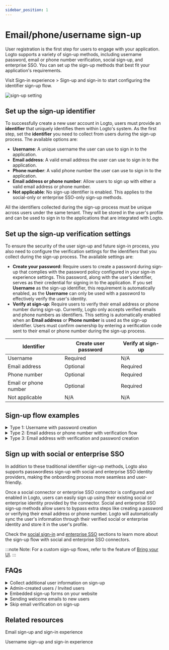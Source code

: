 ```yaml
---
sidebar_position: 1
---
```


# Email/phone/username sign-up

User registration is the first step for users to engage with your application. Logto supports a variety of sign-up methods, including username password, email or phone number verification, social sign-up, and enterprise SSO. You can set up the sign-up methods that best fit your application's requirements.

Visit <CloudLink to="/sign-in-experience/sign-up-and-sign-in">Sign-in experience > Sign-up and sign-in</CloudLink> to start configuring the identifier sign-up flow.

![sign-up setting](./assets/sign-in-experience-sign-up.png)

## Set up the sign-up identifier

To successfully create a new user account in Logto, users must provide an **identifier** that uniquely identifies them within Logto's system. As the first step, set the **identifier** you need to collect from users during the sign-up process. The available options are:

- **Username**: A unique username the user can use to sign in to the application.
- **Email address**: A valid email address the user can use to sign in to the application.
- **Phone number**: A valid phone number the user can use to sign in to the application.
- **Email address or phone number**: Allow users to sign up with either a valid email address or phone number.
- **Not applicable**: No sign-up identifier is enabled. This applies to the social-only or enterprise SSO-only sign-up methods.

All the identifiers collected during the sign-up process must be unique across users under the same tenant. They will be stored in the user's profile and can be used to sign in to the applications that are integrated with Logto.

## Set up the sign-up verification settings

To ensure the security of the user sign-up and future sign-in process, you also need to configure the verification settings for the identifiers that you collect during the sign-up process. The available settings are:

- **Create your password:** Require users to create a password during sign-up that complies with the password policy configured in your sign-in experience settings. This password, along with the user’s identifier, serves as their credential for signing in to the application. If you set **Username** as the sign-up identifier, this requirement is automatically enabled, as the **Username** can only be used with a password to effectively verify the user's identity.
- **Verify at sign-up**: Require users to verify their email address or phone number during sign-up. Currently, Logto only accepts verified emails and phone numbers as identifiers. This setting is automatically enabled when an **Email address** or **Phone number** is used as the sign-up identifier. Users must confirm ownership by entering a verification code sent to their email or phone number during the sign-up process.

| Identifier            | Create user password | Verify at sign-up |
| --------------------- | -------------------- | ----------------- |
| Username              | Required             | N/A               |
| Email address         | Optional             | Required          |
| Phone number          | Optional             | Required          |
| Email or phone number | Optional             | Required          |
| Not applicable        | N/A                  | N/A               |

## Sign-up flow examples

<details>
  <summary>Type 1: Username with password creation</summary>

Select the **Username** as the sign-up identifier. Create your password is forced to be enabled.

![Username and password sign-up](./assets/sign-up-username-password.png)

</details>

<details>
  <summary>Type 2: Email address or phone number with verification flow</summary>

Select the **Email address or phone number** as the sign-up identifier. **Verify at sign-up** is forced to be enabled.

![Email or phone number sign-up with verification](./assets/sign-up-email-verification.png)

</details>

<details>
  <summary>Type 3: Email address with verification and password creation</summary>

Select the **Email address** as the sign-up identifier. **Verify at sign-up** is forced to be enabled. Enable **Create your password** to require users to create a password during sign-up. (Same applies to the phone number sign-up flow)

![email sign-up with verification and password creation](./assets/sign-up-email-password.png)

</details>

## Sign up with social or enterprise SSO

In addition to these traditional identifier sign-up methods, Logto also supports passwordless sign-up with social and enterprise SSO identity providers, making the onboarding process more seamless and user-friendly.

Once a social connector or enterprise SSO connector is configured and enabled in Logto, users can easily sign up using their existing social or enterprise identity provided by the connector. Social and enterprise SSO sign-up methods allow users to bypass extra steps like creating a password or verifying their email address or phone number. Logto will automatically sync the user's information through their verified social or enterprise identity and store it in the user's profile.

Check the [social sign-in](/end-user-flows/sign-up-and-sign-in/social-sign-in/) and [enterprise SSO](/end-user-flows/enterprise-sso/) sections to learn more about the sign-up flow with social and enterprise SSO connectors.

:::note
Note: For a custom sign-up flows, refer to the feature of [Bring your UI](/customization/bring-your-ui/).
:::

## FAQs

<details>
  <summary>Collect additional user information on sign-up</summary>
  
To collect additional user profile information (e.g., Full name, Birthday, Company name) during sign-up, you have two options:

- **Self-hosted onboarding flows**: Redirect users to your own onboarding flow after successful sign-up for customizable data collection.
- **Bring your own UI**: Customize your own sign-up flow using our bring your own ui feature with user profile settings API (coming soon).

</details>

<details>
  <summary> Admin-created users / Invited users</summary>

Learn how to implement the [invite only sign-up flow.](/end-user-flows/sign-up-and-sign-in/disable-user-registration/#implement-an-invitation-only-sign-up-flow)

</details>

<details>
  <summary> Embedded sign-up forms on your website</summary>
  
Logto dose not currently support headless API for sign-in and sign-up. You can use the [Bring your UI](/customization/bring-your-ui/) feature to upload your own sign-up form to Logto or use the sign-in parameters to populate user information to Logto from your website. Learn more about the user identifier population at [Sign-in flow parameters](/end-user-flows/sign-in-flow-parameters/).

</details>

<details>
  <summary>Sending welcome emails to new users</summary>

Subscribe to the `User.Created` webhook event to trigger a welcome email to new users. Learn more about [webhook events](/developer/webhooks/webhooks-events/#data-mutation-hook-events).

</details>

<details>
  <summary> Skip email verification on sign-up</summary>

Currently, Logto only supports verified emails and phone numbers as identifiers. The verification process is required to ensure the security and ownership of the user's identifier.
Support for unverified emails or phone numbers is on our roadmap. Stay tuned for updates!

</details>

## Related resources

<Url href="https://www.youtube.com/watch?v=64rBXpWbScc">Email sign-up and sign-in experience</Url>

<Url href="https://www.youtube.com/watch?v=chQxCJX6e6w">
  Username sign-up and sign-in experience
</Url>
